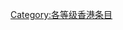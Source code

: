 {{catmore1|[[WikiProject:香港|WikiProject:香港]]}}
{{Articles by Quality|topic=香港|project=香港|format=toc}}
{{CategoryTOC}}
{{cat class | topic=香港|class=消歧义|sort=香港}}
{{emptycat}}

[[Category:各等级香港条目|Category:各等级香港条目]]